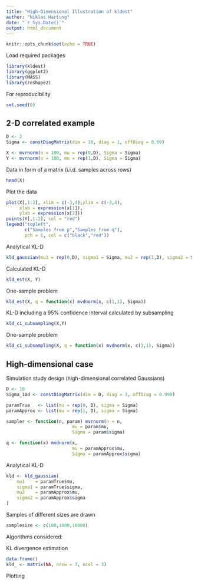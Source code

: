 ```yaml
---
title: "High-Dimensional Illustration of kldest"
author: "Niklas Hartung"
date: "`r Sys.Date()`"
output: html_document
---
```


```r
knitr::opts_chunk$set(echo = TRUE)
```

Load required packages

```r
library(kldest)
library(ggplot2)
library(MASS)
library(reshape2)
```

For reproducibility 

```r
set.seed(0)
```


## 2-D correlated example

```r
D <- 2
Sigma <- constDiagMatrix(dim = 10, diag = 1, offDiag = 0.99)

X <- mvrnorm(n = 100, mu = rep(0,D), Sigma = Sigma)
Y <- mvrnorm(n = 100, mu = rep(1,D), Sigma = Sigma)
```

Data in form of a matrix (i.i.d. samples across rows)

```r
head(X)
```

Plot the data

```r
plot(X[,1:2], xlim = c(-3,4),ylim = c(-3,4), 
     xlab = expression(x[1]), 
     ylab = expression(x[2]))
points(Y[,1:2], col = "red")
legend("topleft", 
       c("Samples from p","Samples from q"), 
       pch = 1, col = c("black","red"))
```

Analytical KL-D

```r
kld_gaussian(mu1 = rep(0,D), sigma1 = Sigma, mu2 = rep(1,D), sigma2 = Sigma)
```

Calculated KL-D

```r
kld_est(X, Y)
```

One-sample problem

```r
kld_est(X, q = function(x) mvdnorm(x, c(1,1), Sigma))
```

KL-D including a 95% confidence interval calculated by subsampling

```r
kld_ci_subsampling(X,Y)
```

One-sample problem

```r
kld_ci_subsampling(X, q = function(x) mvdnorm(x, c(1,1), Sigma))
```


## High-dimensional case

Simulation study design (high-dimensional correlated Gaussians)

```r
D <- 10
Sigma_10d <- constDiagMatrix(dim = D, diag = 1, offDiag = 0.999)
```


```r
paramTrue   <- list(mu = rep(0, D), sigma = Sigma)
paramApprox <- list(mu = rep(1, D), sigma = Sigma)
```


```r
sampler <- function(n, param) mvrnorm(n = n, 
                         mu = param$mu,   
                         Sigma = param$sigma)
```


```r
q <- function(x) mvdnorm(x, 
                         mu = paramApprox$mu, 
                         Sigma = paramApprox$sigma)
```

Analytical KL-D

```r
kld <- kld_gaussian(
    mu1    = paramTrue$mu,
    sigma1 = paramTrue$sigma,
    mu2    = paramApprox$mu,
    sigma2 = paramApprox$sigma
)
```

Samples of different sizes are drawn

```r
samplesize <- c(100,1000,10000)
```


Algorithms considered:


KL divergence estimation

```r

data.frame()
kld_ <- matrix(NA, nrow = 3, ncol = 3)

```



Plotting

```r

```
















